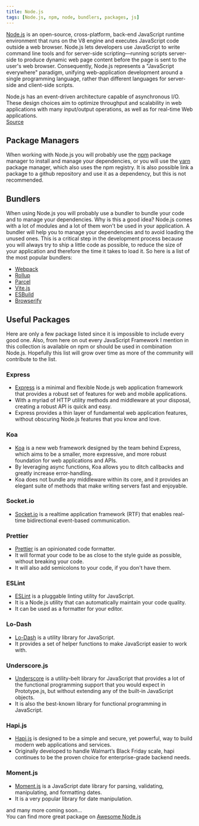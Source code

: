```yaml
---
title: Node.js
tags: [Node.js, npm, node, bundlers, packages, js]
---
```


[Node.js](https://nodejs.org/en/) is an open-source, cross-platform, back-end JavaScript runtime environment that runs on the V8 engine and executes JavaScript code outside a web browser.
Node.js lets developers use JavaScript to write command line tools and for server-side scripting—running scripts server-side to produce dynamic web page content before the page is sent to the user's web browser.
Consequently, Node.js represents a "JavaScript everywhere" paradigm, unifying web-application development around a single programming language, rather than different languages for server-side and client-side scripts.

Node.js has an event-driven architecture capable of asynchronous I/O.
These design choices aim to optimize throughput and scalability in web applications with many input/output operations, as well as for real-time Web applications.  
[Source](https://en.wikipedia.org/wiki/Node.js)

## Package Managers

When working with Node.js you will probably use the [npm](https://www.npmjs.com/) package manager to install and manage your dependencies,
or you will use the [yarn](https://yarnpkg.com/) package manager, which also uses the npm registry.
It is also possible link a package to a github repository and use it as a dependency, but this is not recommended.

## Bundlers

When using Node.js you will probably use a bundler to bundle your code and to manage your dependencies.
Why is this a good idea?
Node.js comes with a lot of modules and a lot of them won't be used in your application.
A bundler will help you to manage your dependencies and to avoid loading the unused ones.
This is a critical step in the development process because you will always try to ship a little code as possible, to reduce the size of your application and therefore the time it takes to load it.
So here is a list of the most popular bundlers:

- [Webpack](https://webpack.js.org/)
- [Rollup](https://rollupjs.org/)
- [Parcel](https://parceljs.org/)
- [Vite.js](https://vitejs.dev/)
- [ESBuild](https://esbuild.github.io/)
- [Browserify](http://browserify.org/)

## Useful Packages

Here are only a few package listed since it is impossible to include every good one.
Also, from here on out every JavaScript Framework I mention in this collection is available on npm or should be used in combination Node.js.
Hopefully this list will grow over time as more of the community will contribute to the list.

### Express

- [Express](https://expressjs.com/) is a minimal and flexible Node.js web application framework that provides a robust set of features for web and mobile applications.
- With a myriad of HTTP utility methods and middleware at your disposal, creating a robust API is quick and easy.
- Express provides a thin layer of fundamental web application features, without obscuring Node.js features that you know and love.

### Koa

- [Koa](https://koajs.com/) is a new web framework designed by the team behind Express, which aims to be a smaller, more expressive, and more robust foundation for web applications and APIs.
- By leveraging async functions, Koa allows you to ditch callbacks and greatly increase error-handling.
- Koa does not bundle any middleware within its core, and it provides an elegant suite of methods that make writing servers fast and enjoyable.

### Socket.io

- [Socket.io](https://socket.io/) is a realtime application framework (RTF) that enables real-time bidirectional event-based communication.

### Prettier

- [Prettier](https://prettier.io/) is an opinionated code formatter.
- It will format your code to be as close to the style guide as possible, without breaking your code.
- It will also add semicolons to your code, if you don't have them.

### ESLint

- [ESLint](https://eslint.org/) is a pluggable linting utility for JavaScript.
- It is a Node.js utility that can automatically maintain your code quality.
- It can be used as a formatter for your editor.

### Lo-Dash

- [Lo-Dash](https://lodash.com/) is a utility library for JavaScript.
- It provides a set of helper functions to make JavaScript easier to work with.

### Underscore.js

- [Underscore](https://underscorejs.org/) is a utility-belt library for JavaScript that provides a lot of the functional programming support that you would expect in Prototype.js, but without extending any of the built-in JavaScript objects.
- It is also the best-known library for functional programming in JavaScript.

### Hapi.js

- [Hapi.js](https://hapijs.com/) is designed to be a simple and secure, yet powerful, way to build modern web applications and services.
- Originally developed to handle Walmart’s Black Friday scale, hapi continues to be the proven choice for enterprise-grade backend needs.

### Moment.js

- [Moment.js](https://momentjs.com/) is a JavaScript date library for parsing, validating, manipulating, and formatting dates.
- It is a very popular library for date manipulation.

and many more coming soon...  
You can find more great package on [Awesome Node.js](https://github.com/sindresorhus/awesome-nodejs)
